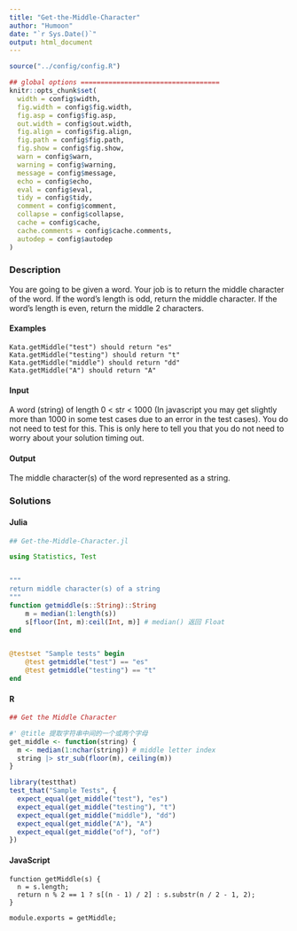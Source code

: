 ```yaml
---
title: "Get-the-Middle-Character"
author: "Humoon"
date: "`r Sys.Date()`"
output: html_document
---
```



```r
source("../config/config.R")

## global options ===================================
knitr::opts_chunk$set(
  width = config$width,
  fig.width = config$fig.width,
  fig.asp = config$fig.asp,
  out.width = config$out.width,
  fig.align = config$fig.align,
  fig.path = config$fig.path,
  fig.show = config$fig.show,
  warn = config$warn,
  warning = config$warning,
  message = config$message,
  echo = config$echo,
  eval = config$eval,
  tidy = config$tidy,
  comment = config$comment,
  collapse = config$collapse,
  cache = config$cache,
  cache.comments = config$cache.comments,
  autodep = config$autodep
)
```

### Description

You are going to be given a word. Your job is to return the middle character of the word. If the word's length is odd, return the middle character. If the word's length is even, return the middle 2 characters.

#### Examples

```
Kata.getMiddle("test") should return "es"
Kata.getMiddle("testing") should return "t"
Kata.getMiddle("middle") should return "dd"
Kata.getMiddle("A") should return "A"
```

#### Input

A word (string) of length 0 < str < 1000 (In javascript you may get slightly more than 1000 in some test cases due to an error in the test cases). You do not need to test for this. This is only here to tell you that you do not need to worry about your solution timing out.

#### Output

The middle character(s) of the word represented as a string.




### Solutions


#### Julia

```julia
## Get-the-Middle-Character.jl

using Statistics, Test


"""
return middle character(s) of a string
"""
function getmiddle(s::String)::String
    m = median(1:length(s))
    s[floor(Int, m):ceil(Int, m)] # median() 返回 Float
end


@testset "Sample tests" begin
    @test getmiddle("test") == "es"
    @test getmiddle("testing") == "t"
end
```

#### R

```r
## Get the Middle Character

#' @title 提取字符串中间的一个或两个字母
get_middle <- function(string) {
  m <- median(1:nchar(string)) # middle letter index
  string |> str_sub(floor(m), ceiling(m))
}

library(testthat)
test_that("Sample Tests", {
  expect_equal(get_middle("test"), "es")
  expect_equal(get_middle("testing"), "t")
  expect_equal(get_middle("middle"), "dd")
  expect_equal(get_middle("A"), "A")
  expect_equal(get_middle("of"), "of")
})

```

#### JavaScript

```node
function getMiddle(s) {
  n = s.length;
  return n % 2 == 1 ? s[(n - 1) / 2] : s.substr(n / 2 - 1, 2);
}

module.exports = getMiddle;
```

